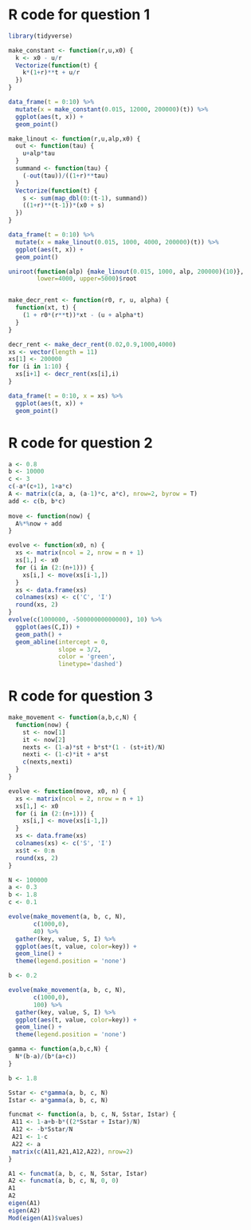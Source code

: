 # R code for question 1

```r
library(tidyverse)

make_constant <- function(r,u,x0) {
  k <- x0 - u/r
  Vectorize(function(t) {
    k*(1+r)**t + u/r
  })
}

data_frame(t = 0:10) %>% 
  mutate(x = make_constant(0.015, 12000, 200000)(t)) %>% 
  ggplot(aes(t, x)) +
  geom_point()

make_linout <- function(r,u,alp,x0) {
  out <- function(tau) {
    u+alp*tau
  }
  summand <- function(tau) {
    (-out(tau))/((1+r)**tau)
  }
  Vectorize(function(t) {
    s <- sum(map_dbl(0:(t-1), summand))
    ((1+r)**(t-1))*(x0 + s)
  })
}

data_frame(t = 0:10) %>% 
  mutate(x = make_linout(0.015, 1000, 4000, 200000)(t)) %>% 
  ggplot(aes(t, x)) +
  geom_point()

uniroot(function(alp) {make_linout(0.015, 1000, alp, 200000)(10)},
        lower=4000, upper=5000)$root


make_decr_rent <- function(r0, r, u, alpha) {
  function(xt, t) {
    (1 + r0*(r**t))*xt - (u + alpha*t)
  }
}

decr_rent <- make_decr_rent(0.02,0.9,1000,4000)
xs <- vector(length = 11)
xs[1] <- 200000
for (i in 1:10) {
  xs[i+1] <- decr_rent(xs[i],i)
}

data_frame(t = 0:10, x = xs) %>% 
  ggplot(aes(t, x)) +
  geom_point()
```

# R code for question 2

```r

a <- 0.8
b <- 10000
c <- 3
c(-a*(c+1), 1+a*c)
A <- matrix(c(a, a, (a-1)*c, a*c), nrow=2, byrow = T)
add <- c(b, b*c)
  
move <- function(now) {
  A%*%now + add
}

evolve <- function(x0, n) {
  xs <- matrix(ncol = 2, nrow = n + 1)
  xs[1,] <- x0
  for (i in (2:(n+1))) {
    xs[i,] <- move(xs[i-1,])
  }
  xs <- data.frame(xs)
  colnames(xs) <- c('C', 'I')
  round(xs, 2)
}
evolve(c(1000000, -50000000000000), 10) %>% 
  ggplot(aes(C,I)) +
  geom_path() +
  geom_abline(intercept = 0, 
              slope = 3/2, 
              color = 'green',
              linetype='dashed')
```

# R code for question 3

```r

make_movement <- function(a,b,c,N) {
  function(now) {
    st <- now[1]
    it <- now[2]
    nexts <- (1-a)*st + b*st*(1 - (st+it)/N)
    nexti <- (1-c)*it + a*st
    c(nexts,nexti)
  }
}

evolve <- function(move, x0, n) {
  xs <- matrix(ncol = 2, nrow = n + 1)
  xs[1,] <- x0
  for (i in (2:(n+1))) {
    xs[i,] <- move(xs[i-1,])
  }
  xs <- data.frame(xs)
  colnames(xs) <- c('S', 'I')
  xs$t <- 0:n
  round(xs, 2)
}

N <- 100000
a <- 0.3
b <- 1.8
c <- 0.1

evolve(make_movement(a, b, c, N),
       c(1000,0),
       40) %>% 
  gather(key, value, S, I) %>% 
  ggplot(aes(t, value, color=key)) + 
  geom_line() + 
  theme(legend.position = 'none')

b <- 0.2

evolve(make_movement(a, b, c, N),
       c(1000,0),
       100) %>% 
  gather(key, value, S, I) %>% 
  ggplot(aes(t, value, color=key)) + 
  geom_line() + 
  theme(legend.position = 'none')

gamma <- function(a,b,c,N) {
  N*(b-a)/(b*(a+c))
}

b <- 1.8

Sstar <- c*gamma(a, b, c, N)
Istar <- a*gamma(a, b, c, N)

funcmat <- function(a, b, c, N, Sstar, Istar) {
 A11 <- 1-a+b-b*((2*Sstar + Istar)/N)
 A12 <- -b*Sstar/N
 A21 <- 1-c
 A22 <- a
 matrix(c(A11,A21,A12,A22), nrow=2)
}

A1 <- funcmat(a, b, c, N, Sstar, Istar)
A2 <- funcmat(a, b, c, N, 0, 0)
A1
A2
eigen(A1)
eigen(A2)
Mod(eigen(A1)$values)

```




